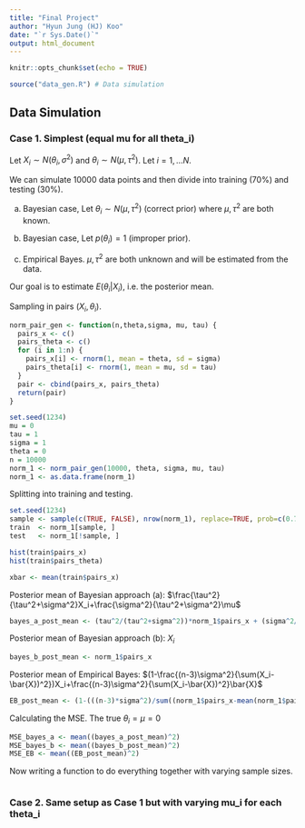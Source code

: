 ```yaml
---
title: "Final Project"
author: "Hyun Jung (HJ) Koo"
date: "`r Sys.Date()`"
output: html_document
---
```


```r
knitr::opts_chunk$set(echo = TRUE)
```

```r
source("data_gen.R") # Data simulation
```

## Data Simulation

### Case 1. Simplest (equal mu for all theta_i)
Let $X_i \sim N(\theta_i, \sigma^2)$ and $\theta_i \sim N(\mu, \tau^2)$. Let $i=1,...N$.

We can simulate 10000 data points and then divide into training (70%) and testing (30%). 

(a) Bayesian case, Let $\theta_i \sim N(\mu,\tau^2)$ (correct prior) where $\mu,\tau^2$ are both known.

(b) Bayesian case, Let $p(\theta_i)=1$ (improper prior). 

(c) Empirical Bayes. $\mu, \tau^2$ are both unknown and will be estimated from the data.

Our goal is to estimate $E(\theta_i|X_i)$, i.e. the posterior mean. 

Sampling in pairs $(X_i, \theta_i)$.
```r
norm_pair_gen <- function(n,theta,sigma, mu, tau) {
  pairs_x <- c()
  pairs_theta <- c()
  for (i in 1:n) {
    pairs_x[i] <- rnorm(1, mean = theta, sd = sigma)
    pairs_theta[i] <- rnorm(1, mean = mu, sd = tau)
  }
  pair <- cbind(pairs_x, pairs_theta)
  return(pair)
}
```

```r
set.seed(1234)
mu = 0
tau = 1
sigma = 1
theta = 0
n = 10000
norm_1 <- norm_pair_gen(10000, theta, sigma, mu, tau)
norm_1 <- as.data.frame(norm_1)
```

Splitting into training and testing. 
```r
set.seed(1234)
sample <- sample(c(TRUE, FALSE), nrow(norm_1), replace=TRUE, prob=c(0.7,0.3))
train  <- norm_1[sample, ]
test   <- norm_1[!sample, ]
```

```r
hist(train$pairs_x)
hist(train$pairs_theta)
```


```r
xbar <- mean(train$pairs_x)
```


Posterior mean of Bayesian approach (a): $\frac{\tau^2}{\tau^2+\sigma^2}X_i+\frac{\sigma^2}{\tau^2+\sigma^2}\mu$

```r
bayes_a_post_mean <- (tau^2/(tau^2+sigma^2))*norm_1$pairs_x + (sigma^2/(tau^2+sigma^2))*mu
```

Posterior mean of Bayesian approach (b): $X_i$

```r
bayes_b_post_mean <- norm_1$pairs_x
```

Posterior mean of Empirical Bayes: $(1-\frac{(n-3)\sigma^2}{\sum(X_i-\bar{X})^2})X_i+\frac{(n-3)\sigma^2}{\sum(X_i-\bar{X})^2}\bar{X}$

```r
EB_post_mean <- (1-(((n-3)*sigma^2)/sum((norm_1$pairs_x-mean(norm_1$pairs_x))^2)))*norm_1$pairs_x+((((n-3)*sigma^2)/sum((norm_1$pairs_x-mean(norm_1$pairs_x))^2)))*mean(norm_1$pairs_x)
```

Calculating the MSE. The true $\theta_i=\mu=0$

```r
MSE_bayes_a <- mean((bayes_a_post_mean)^2)
MSE_bayes_b <- mean((bayes_b_post_mean)^2)
MSE_EB <- mean((EB_post_mean)^2)
```


Now writing a function to do everything together with varying sample sizes.
```r

```

### Case 2. Same setup as Case 1 but with varying mu_i for each theta_i
